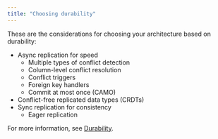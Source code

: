 ```yaml
---
title: "Choosing durability"
---
```


These are the considerations for choosing your architecture based on durability:
- Async replication for speed
  - Multiple types of conflict detection
  - Column-level conflict resolution
  - Conflict triggers
  - Foreign key handlers
  - Commit at most once (CAMO)
- Conflict-free replicated data types (CRDTs)
- Sync replication for consistency
  - Eager replication

For more information, see [Durability](/bdr/latest/durability.mdx).